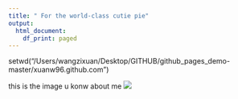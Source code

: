 ```yaml
---
title: " For the world-class cutie pie"
output:
  html_document:
    df_print: paged
---
```

setwd("/Users/wangzixuan/Desktop/GITHUB/github_pages_demo-master/xuanw96.github.com")


this is the image u konw about me 
![](https://cdn.images.express.co.uk/img/dynamic/109/590x/Tom-Jerry-cartoon-765337.jpg)

